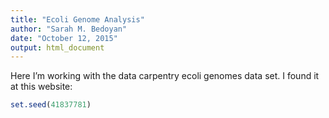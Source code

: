 ```yaml
---
title: "Ecoli Genome Analysis"
author: "Sarah M. Bedoyan"
date: "October 12, 2015"
output: html_document
---
```


Here I'm working with the data carpentry ecoli genomes data set.  I found it at this website: 


```r
set.seed(41837781)
```